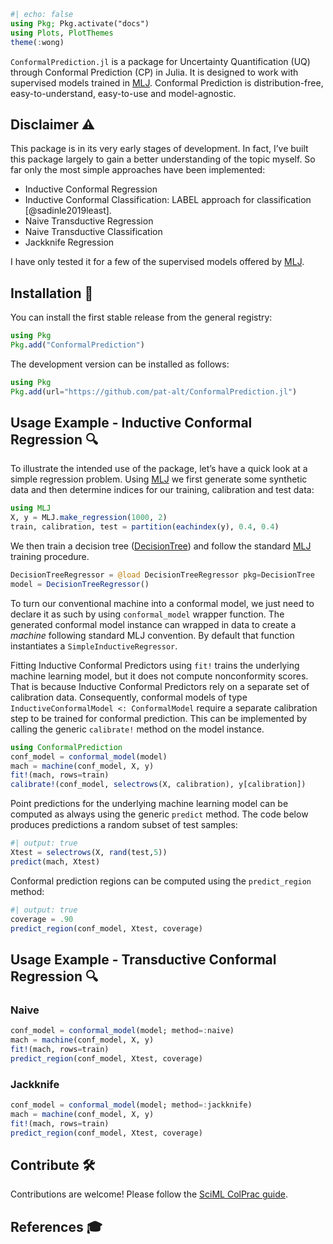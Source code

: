 ```julia
#| echo: false
using Pkg; Pkg.activate("docs")
using Plots, PlotThemes
theme(:wong)
```

`ConformalPrediction.jl` is a package for Uncertainty Quantification (UQ) through Conformal Prediction (CP) in Julia. It is designed to work with supervised models trained in [MLJ](https://alan-turing-institute.github.io/MLJ.jl/dev/). Conformal Prediction is distribution-free, easy-to-understand, easy-to-use and model-agnostic. 

## Disclaimer ⚠️

This package is in its very early stages of development. In fact, I've built this package largely to gain a better understanding of the topic myself. So far only the most simple approaches have been implemented:

- Inductive Conformal Regression
- Inductive Conformal Classification:  LABEL approach for classification [@sadinle2019least].
- Naive Transductive Regression
- Naive Transductive Classification
- Jackknife Regression

I have only tested it for a few of the supervised models offered by [MLJ](https://alan-turing-institute.github.io/MLJ.jl/dev/).

## Installation 🚩

You can install the first stable release from the general registry:

```julia
using Pkg
Pkg.add("ConformalPrediction")
```

The development version can be installed as follows:

```julia
using Pkg
Pkg.add(url="https://github.com/pat-alt/ConformalPrediction.jl")
```

## Usage Example - Inductive Conformal Regression 🔍

To illustrate the intended use of the package, let's have a quick look at a simple regression problem. Using [MLJ](https://alan-turing-institute.github.io/MLJ.jl/dev/) we first generate some synthetic data and then determine indices for our training, calibration and test data:

```julia
using MLJ
X, y = MLJ.make_regression(1000, 2)
train, calibration, test = partition(eachindex(y), 0.4, 0.4)
```

We then train a decision tree ([DecisionTree](https://github.com/Evovest/DecisionTree.jl)) and follow the standard [MLJ](https://alan-turing-institute.github.io/MLJ.jl/dev/) training procedure.

```julia
DecisionTreeRegressor = @load DecisionTreeRegressor pkg=DecisionTree
model = DecisionTreeRegressor() 
```

To turn our conventional machine into a conformal model, we just need to declare it as such by using `conformal_model` wrapper function. The generated conformal model instance can wrapped in data to create a *machine* following standard MLJ convention. By default that function instantiates a `SimpleInductiveRegressor`. 

Fitting Inductive Conformal Predictors using `fit!` trains the underlying machine learning model, but it does not compute nonconformity scores. That is because Inductive Conformal Predictors rely on a separate set of calibration data. Consequently, conformal models of type `InductiveConformalModel <: ConformalModel` require a separate calibration step to be trained for conformal prediction. This can be implemented by calling the generic `calibrate!` method on the model instance. 

```julia
using ConformalPrediction
conf_model = conformal_model(model)
mach = machine(conf_model, X, y)
fit!(mach, rows=train)
calibrate!(conf_model, selectrows(X, calibration), y[calibration])
```

Point predictions for the underlying machine learning model can be computed as always using the generic `predict` method. The code below produces predictions a random subset of test samples:

```julia
#| output: true
Xtest = selectrows(X, rand(test,5))
predict(mach, Xtest)
```

Conformal prediction regions can be computed using the `predict_region` method:

```julia
#| output: true
coverage = .90
predict_region(conf_model, Xtest, coverage)
```

## Usage Example - Transductive Conformal Regression 🔍

### Naive

```julia
conf_model = conformal_model(model; method=:naive)
mach = machine(conf_model, X, y)
fit!(mach, rows=train)
predict_region(conf_model, Xtest, coverage)
```

### Jackknife

```julia
conf_model = conformal_model(model; method=:jackknife)
mach = machine(conf_model, X, y)
fit!(mach, rows=train)
predict_region(conf_model, Xtest, coverage)
```



## Contribute 🛠

Contributions are welcome! Please follow the [SciML ColPrac guide](https://github.com/SciML/ColPrac).

## References 🎓









